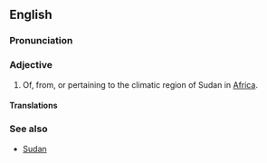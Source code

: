 {{see|Sudanese}}

==English==

===Pronunciation===


===Adjective===
{{en-adj|-}}

#Of, from, or pertaining to the climatic region of Sudan in [[Africa]].

====Translations====



===See also===
*[[Sudan]]